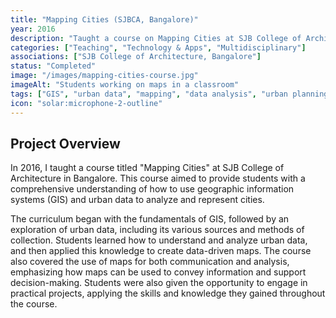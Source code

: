 ```yaml
---
title: "Mapping Cities (SJBCA, Bangalore)"
year: 2016
description: "Taught a course on Mapping Cities at SJB College of Architecture, Bangalore, covering fundamentals of GIS, urban data, data sources and collection, data analysis, data-driven map creation, maps for communication and analysis, and project work."
categories: ["Teaching", "Technology & Apps", "Multidisciplinary"]
associations: ["SJB College of Architecture, Bangalore"]
status: "Completed"
image: "/images/mapping-cities-course.jpg"
imageAlt: "Students working on maps in a classroom"
tags: ["GIS", "urban data", "mapping", "data analysis", "urban planning", "architecture", "education", "data visualization"]
icon: "solar:microphone-2-outline"
---
```


## Project Overview

In 2016, I taught a course titled "Mapping Cities" at SJB College of Architecture in Bangalore. This course aimed to provide students with a comprehensive understanding of how to use geographic information systems (GIS) and urban data to analyze and represent cities.

The curriculum began with the fundamentals of GIS, followed by an exploration of urban data, including its various sources and methods of collection. Students learned how to understand and analyze urban data, and then applied this knowledge to create data-driven maps. The course also covered the use of maps for both communication and analysis, emphasizing how maps can be used to convey information and support decision-making. Students were also given the opportunity to engage in practical projects, applying the skills and knowledge they gained throughout the course.